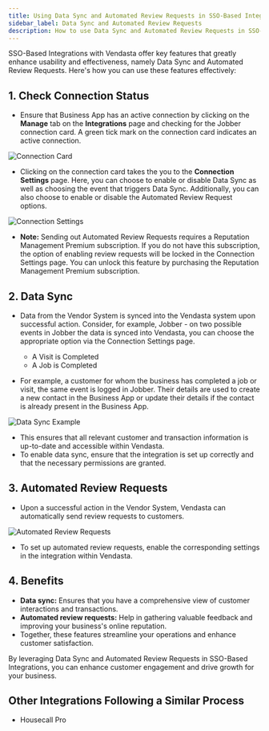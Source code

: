 ```yaml
---
title: Using Data Sync and Automated Review Requests in SSO-Based Integrations
sidebar_label: Data Sync and Automated Review Requests
description: How to use Data Sync and Automated Review Requests in SSO-Based Integrations with Vendasta
---
```


SSO-Based Integrations with Vendasta offer key features that greatly enhance usability and effectiveness, namely Data Sync and Automated Review Requests. Here's how you can use these features effectively:

## 1. Check Connection Status

- Ensure that Business App has an active connection by clicking on the **Manage** tab on the **Integrations** page and checking for the Jobber connection card. A green tick mark on the connection card indicates an active connection.

![Connection Card](/img/business-app/data-sync-review-requests/connection-card.jpg)

- Clicking on the connection card takes the you to the **Connection Settings** page. Here, you can choose to enable or disable Data Sync as well as choosing the event that triggers Data Sync. Additionally, you can also choose to enable or disable the Automated Review Request options.

![Connection Settings](/img/business-app/data-sync-review-requests/connection-settings.jpg)

- **Note:** Sending out Automated Review Requests requires a Reputation Management Premium subscription. If you do not have this subscription, the option of enabling review requests will be locked in the Connection Settings page. You can unlock this feature by purchasing the Reputation Management Premium subscription.

## 2. Data Sync

- Data from the Vendor System is synced into the Vendasta system upon successful action. Consider, for example, Jobber - on two possible events in Jobber the data is synced into Vendasta, you can choose the appropriate option via the Connection Settings page.
  - A Visit is Completed
  - A Job is Completed

- For example, a customer for whom the business has completed a job or visit, the same event is logged in Jobber. Their details are used to create a new contact in the Business App or update their details if the contact is already present in the Business App.

![Data Sync Example](/img/business-app/data-sync-review-requests/data-sync-example.jpg)

- This ensures that all relevant customer and transaction information is up-to-date and accessible within Vendasta.
- To enable data sync, ensure that the integration is set up correctly and that the necessary permissions are granted.

## 3. Automated Review Requests

- Upon a successful action in the Vendor System, Vendasta can automatically send review requests to customers.

![Automated Review Requests](/img/business-app/data-sync-review-requests/automated-review-requests.jpg)

- To set up automated review requests, enable the corresponding settings in the integration within Vendasta.

## 4. Benefits

- **Data sync:** Ensures that you have a comprehensive view of customer interactions and transactions.
- **Automated review requests:** Help in gathering valuable feedback and improving your business's online reputation.
- Together, these features streamline your operations and enhance customer satisfaction.

By leveraging Data Sync and Automated Review Requests in SSO-Based Integrations, you can enhance customer engagement and drive growth for your business.

## Other Integrations Following a Similar Process

- Housecall Pro